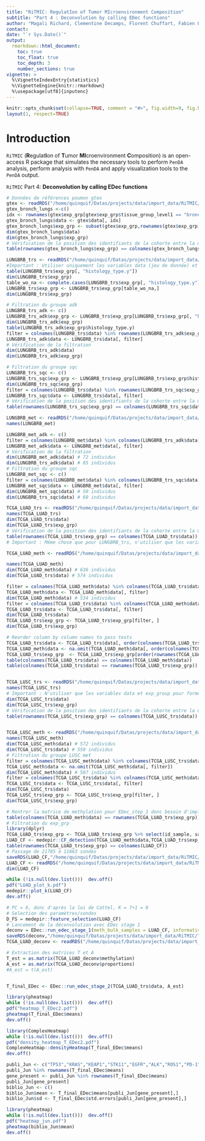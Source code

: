```yaml
---
title: "RiTMIC: RegulatIon of Tumor MIcroenvironment Composition"
subtitle: "Part 4 : Deconvolution by calling EDec functions"
author: "Magali Richard, Clementine Decamps, Florent Chuffart, Fabien Quinquis, Daniel Jost"
contact: 
date: "`r Sys.Date()`"
output: 
  rmarkdown::html_document:
    toc: true
    toc_float: true
    toc_depth: 3
    number_sections: true
vignette: >
  %\VignetteIndexEntry{statistics}
  %\VignetteEngine{knitr::rmarkdown}
  %\usepackage[utf8]{inputenc}
---
```


```r
knitr::opts_chunk$set(collapse=TRUE, comment = "#>", fig.width=9, fig.height=6, eval=TRUE, echo=TRUE, results="verbatim", dpi=75)
layout(1, respect=TRUE)
```


# Introduction

`RiTMIC` (**R**egulat**I**on of **T**umor **MI**croenvironment **C**omposition) is an open-access R package that simulates the necessary tools to perform `PenDA` analysis, perform analysis with `PenDA` and apply visualization tools to the `PenDA` output. 

`RiTMIC` Part 4: **Deconvolution by calling EDec functions**

```r
# Données de références poumon gtex
gtex <- readRDS("/home/quinquif/Datas/projects/data/import_data/RiTMIC/study_gtex.rds")
gtex_bronch_lungs <-c()
idx <- rownames(gtex$exp_grp[gtex$exp_grp$tissue_group_level1 == "bronchus_lung", ])
gtex_bronch_lungs$data <- gtex$data[, idx]
gtex_bronch_lungs$exp_grp <- subset(gtex$exp_grp,rownames(gtex$exp_grp) %in% colnames(gtex_bronch_lungs$data))
dim(gtex_bronch_lungs$data)
dim(gtex_bronch_lungs$exp_grp)
# Vérification de la position des identifiants de la cohorte entre la matrice D et la matrice de paramètres 
table(rownames(gtex_bronch_lungs$exp_grp) == colnames(gtex_bronch_lungs$data))

LUNGBRB_trs <- readRDS("/home/quinquif/Datas/projects/data/import_data/RiTMIC/study_LUNGBRB_trscr_gs.rds")
#Important : Utiliser uniquement les variables data (jeu de donnée) et exp_group (pour les parametres ages, sexe blabla... ) 
table(LUNGBRB_trs$exp_grp[, "histology_type.y"])
dim(LUNGBRB_trs$exp_grp)
table_wo_na <- complete.cases(LUNGBRB_trs$exp_grp[, "histology_type.y"])
LUNGBRB_trs$exp_grp <- LUNGBRB_trs$exp_grp[table_wo_na,]
dim(LUNGBRB_trs$exp_grp)

# Filtration du groupe adk 
LUNGBRB_trs_adk <- c()
LUNGBRB_trs_adk$exp_grp <- LUNGBRB_trs$exp_grp[LUNGBRB_trs$exp_grp[, "histology_type.y"] == "Adenocarcinoma", ]
dim(LUNGBRB_trs_adk$exp_grp)
table(LUNGBRB_trs_adk$exp_grp$histology_type.y)
filter = colnames(LUNGBRB_trs$data) %in% rownames(LUNGBRB_trs_adk$exp_grp)
LUNGBRB_trs_adk$data <- LUNGBRB_trs$data[, filter]
# Vérification de la filtration 
dim(LUNGBRB_trs_adk$data)
dim(LUNGBRB_trs_adk$exp_grp)

# Filtration du groupe sqc 
LUNGBRB_trs_sqc <- c()
LUNGBRB_trs_sqc$exp_grp <- LUNGBRB_trs$exp_grp[LUNGBRB_trs$exp_grp$histology_type.y == "Squamous cell carcinoma", ]
dim(LUNGBRB_trs_sqc$exp_grp)
filter = colnames(LUNGBRB_trs$data) %in% rownames(LUNGBRB_trs_sqc$exp_grp)
LUNGBRB_trs_sqc$data <- LUNGBRB_trs$data[, filter]
# Vérification de la position des identifiants de la cohorte entre la matrice D et la matrice de paramètres 
table(rownames(LUNGBRB_trs_sqc$exp_grp) == colnames(LUNGBRB_trs_sqc$data))

LUNGBRB_met <- readRDS("/home/quinquif/Datas/projects/data/import_data/RiTMIC/study_epilung_meth2.rds")
names(LUNGBRB_met)

LUNGBRB_met_adk <- c()
filter = colnames(LUNGBRB_met$data) %in% colnames(LUNGBRB_trs_adk$data)
LUNGBRB_met_adk$data <- LUNGBRB_met$data[, filter]
# Vérification de la filtration 
dim(LUNGBRB_met_adk$data) # 72 individus
dim(LUNGBRB_trs_adk$data) # 85 individus
# Filtration du groupe sqc 
LUNGBRB_met_sqc <- c()
filter = colnames(LUNGBRB_met$data) %in% colnames(LUNGBRB_trs_sqc$data)
LUNGBRB_met_sqc$data <- LUNGBRB_met$data[, filter]
dim(LUNGBRB_met_sqc$data) # 50 individus
dim(LUNGBRB_trs_sqc$data) # 60 individus

TCGA_LUAD_trs <- readRDS("/home/quinquif/Datas/projects/data/import_data/RiTMIC/study_TCGA-LUAD_trscr.rds")
names(TCGA_LUAD_trs)
dim(TCGA_LUAD_trs$data)
dim(TCGA_LUAD_trs$exp_grp)
# Vérification de la position des identifiants de la cohorte entre la matrice D et la matrice de paramètres 
table(rownames(TCGA_LUAD_trs$exp_grp) == colnames(TCGA_LUAD_trs$data))
# Important : Même chose que pour LUNGBRB_trs, n'utiliser que les variables data et exp_group pour former les matrices 

TCGA_LUAD_meth <- readRDS("/home/quinquif/Datas/projects/data/import_data/RiTMIC/study_TCGA-LUAD_meth.rds")

names(TCGA_LUAD_meth)
dim(TCGA_LUAD_meth$data) # 636 individus
dim(TCGA_LUAD_trs$data) # 574 individus 

filter = colnames(TCGA_LUAD_meth$data) %in% colnames(TCGA_LUAD_trs$data)# Filtration du groupe LUAD met 
TCGA_LUAD_meth$data <- TCGA_LUAD_meth$data[, filter]
dim(TCGA_LUAD_meth$data) # 534 individus
filter = colnames(TCGA_LUAD_trs$data) %in% colnames(TCGA_LUAD_meth$data)
TCGA_LUAD_trs$data <- TCGA_LUAD_trs$data[, filter]
dim(TCGA_LUAD_trs$data)
TCGA_LUAD_trs$exp_grp <- TCGA_LUAD_trs$exp_grp[filter, ]
dim(TCGA_LUAD_trs$exp_grp)

# Reorder column by column names to pass tests 
TCGA_LUAD_trs$data <- TCGA_LUAD_trs$data[, order(colnames(TCGA_LUAD_trs$data))]
TCGA_LUAD_meth$data <- na.omit(TCGA_LUAD_meth$data[, order(colnames(TCGA_LUAD_meth$data))])
TCGA_LUAD_trs$exp_grp  <- TCGA_LUAD_trs$exp_grp[order(rownames(TCGA_LUAD_trs$exp_grp)), ]
table(colnames(TCGA_LUAD_trs$data) == colnames(TCGA_LUAD_meth$data))
table(colnames(TCGA_LUAD_trs$data) == rownames(TCGA_LUAD_trs$exp_grp))


TCGA_LUSC_trs <- readRDS("/home/quinquif/Datas/projects/data/import_data/RiTMIC/study_TCGA-LUSC_trscr.rds")
names(TCGA_LUSC_trs)
# Important : N'utiliser que les variables data et exp_group pour former les matrices D
dim(TCGA_LUSC_trs$data)
dim(TCGA_LUSC_trs$exp_grp)
# Vérification de la position des identifiants de la cohorte entre la matrice D et la matrice de paramètres 
table(rownames(TCGA_LUSC_trs$exp_grp) == colnames(TCGA_LUSC_trs$data))


TCGA_LUSC_meth <- readRDS("/home/quinquif/Datas/projects/data/import_data/RiTMIC/study_TCGA-LUSC_meth.rds")
names(TCGA_LUSC_meth)
dim(TCGA_LUSC_meth$data) # 572 individus
dim(TCGA_LUSC_trs$data) # 550 individus 
# Filtration du groupe LUSC met 
filter = colnames(TCGA_LUSC_meth$data) %in% colnames(TCGA_LUSC_trs$data)
TCGA_LUSC_meth$data <- na.omit(TCGA_LUSC_meth$data[, filter])
dim(TCGA_LUSC_meth$data) # 507 individus
filter = colnames(TCGA_LUSC_trs$data) %in% colnames(TCGA_LUSC_meth$data)
TCGA_LUSC_trs$data <- TCGA_LUSC_trs$data[, filter]
dim(TCGA_LUSC_trs$data)
TCGA_LUSC_trs$exp_grp <- TCGA_LUSC_trs$exp_grp[filter, ]
dim(TCGA_LUSC_trs$exp_grp)
```

```r
# Rentrer la matrice de methylation pour EDec_step_1 donc besoin d'implémenter les matrices met 
table(colnames(TCGA_LUAD_meth$data) == rownames(TCGA_LUAD_trs$exp_grp))
# Filtration du exp_grp 
library(dplyr)
TCGA_LUAD_trs$exp_grp <- TCGA_LUAD_trs$exp_grp %>% select(id_sample, sample_source, sex, age_min,age_max,id_morphology,t,n,tnm_stage,dfs_months,os_months, relapsed,exposure)
LUAD_CF <- medepir::CF_detection(TCGA_LUAD_meth$data,TCGA_LUAD_trs$exp_grp,threshold = 0.15, ncores=2)
table(rownames(TCGA_LUAD_trs$exp_grp) == colnames(LUAD_CF))
# Passage de 21785 à 11663 sondes 
saveRDS(LUAD_CF,"/home/quinquif/Datas/projects/data/import_data/RiTMIC/TCGA_LUAD_CF.rds")
LUAD_CF <- readRDS("/home/quinquif/Datas/projects/data/import_data/RiTMIC/TCGA_LUAD_CF.rds")
dim(LUAD_CF)

while (!is.null(dev.list()))  dev.off()
pdf("LUAD_plot_k.pdf")
medepir::plot_k(LUAD_CF)
dev.off()

# PC = 6, donc d'après la loi de Cattel, K = 7+1 = 8
# Selection des paramètres/sondes
D_FS = medepir::feature_selection(LUAD_CF)
# Lancement de la déconvolution avec EDec stage 1 
deconv = EDec::run_edec_stage_1(meth_bulk_samples = LUAD_CF, informative_loci = rownames(D_FS), num_cell_types = 8)
saveRDS(deconv,"/home/quinquif/Datas/projects/data/import_data/RiTMIC/TCGA_LUAD_deconv.rds")
TCGA_LUAD_deconv <- readRDS("/home/quinquif/Datas/projects/data/import_data/RiTMIC/TCGA_LUAD_deconv.rds")

# Extraction des matrices T et A
T_est = as.matrix(TCGA_LUAD_deconv$methylation)
A_est = as.matrix(TCGA_LUAD_deconv$proportions)
#A_est = t(A_est)


T_final_EDec <- EDec::run_edec_stage_2(TCGA_LUAD_trs$data, A_est)

library(pheatmap)
while (!is.null(dev.list()))  dev.off()
pdf("heatmap_T_EDec2.pdf")
pheatmap(T_final_EDec$means)
dev.off()

library(ComplexHeatmap)
while (!is.null(dev.list()))  dev.off()
pdf("density_heatmap_T_EDec2.pdf")
ComplexHeatmap::densityHeatmap(T_final_EDec$means)
dev.off()

publi_Jun <- c("TP53","KRAS","KEAP1","STK11","EGFR","ALK","ROS1","PD-1","PD1","PDL1","PD-L1","ERBB2","HER2","DCD1","AFF2","PRC1","SYDE1","TRIM33","ZBTB7B","AGER", "SFTPA2", "CACNA2D2", "LAMP3", "SCGB1A1", "SFTPB", "SFTPC","CAV2","MUC1")
publi_Jun %in% rownames(T_final_EDec$means)
gene_present <- publi_Jun %in% rownames(T_final_EDec$means)
publi_Jun[gene_present]
biblio_Jun <- c()
biblio_Jun$mean <- T_final_EDec$means[publi_Jun[gene_present],]
biblio_Jun$sd <- T_final_EDec$std.errors[publi_Jun[gene_present],]

library(pheatmap)
while (!is.null(dev.list()))  dev.off()
pdf("heatmap_jun.pdf")
pheatmap(biblio_Jun$mean)
dev.off()

```

```r

```

```r

```

```r
```
